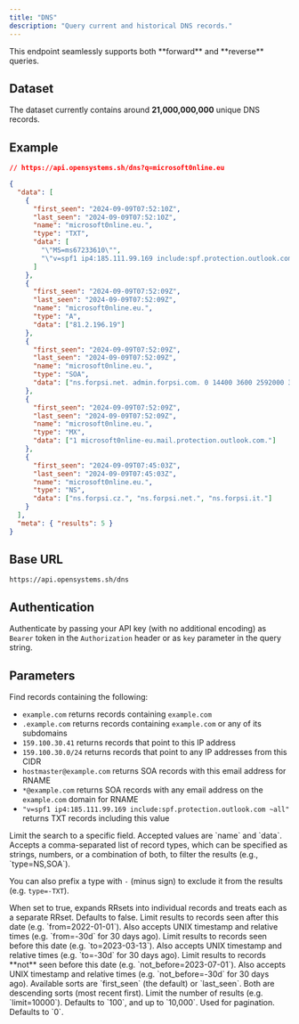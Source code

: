```yaml
---
title: "DNS"
description: "Query current and historical DNS records."
---
```


<Info>
  This endpoint seamlessly supports both **forward** and **reverse** queries.
</Info>

## Dataset

The dataset currently contains around **21,000,000,000** unique DNS records.

## Example

```json
// https://api.opensystems.sh/dns?q=microsoft0nline.eu

{
  "data": [
    {
      "first_seen": "2024-09-09T07:52:10Z",
      "last_seen": "2024-09-09T07:52:10Z",
      "name": "microsoft0nline.eu.",
      "type": "TXT",
      "data": [
        "\"MS=ms67233610\"",
        "\"v=spf1 ip4:185.111.99.169 include:spf.protection.outlook.com ~all\""
      ]
    },
    {
      "first_seen": "2024-09-09T07:52:09Z",
      "last_seen": "2024-09-09T07:52:09Z",
      "name": "microsoft0nline.eu.",
      "type": "A",
      "data": ["81.2.196.19"]
    },
    {
      "first_seen": "2024-09-09T07:52:09Z",
      "last_seen": "2024-09-09T07:52:09Z",
      "name": "microsoft0nline.eu.",
      "type": "SOA",
      "data": ["ns.forpsi.net. admin.forpsi.com. 0 14400 3600 2592000 3600"]
    },
    {
      "first_seen": "2024-09-09T07:52:09Z",
      "last_seen": "2024-09-09T07:52:09Z",
      "name": "microsoft0nline.eu.",
      "type": "MX",
      "data": ["1 microsoft0nline-eu.mail.protection.outlook.com."]
    },
    {
      "first_seen": "2024-09-09T07:45:03Z",
      "last_seen": "2024-09-09T07:45:03Z",
      "name": "microsoft0nline.eu.",
      "type": "NS",
      "data": ["ns.forpsi.cz.", "ns.forpsi.net.", "ns.forpsi.it."]
    }
  ],
  "meta": { "results": 5 }
}
```

## Base URL

```
https://api.opensystems.sh/dns
```

## Authentication

Authenticate by passing your API key (with no additional encoding) as `Bearer` token in the `Authorization` header or as `key` parameter in the query string.

## Parameters

<ParamField query="q" type="string" required>
  Find records containing the following:

- `example.com` returns records containing `example.com`
- `.example.com` returns records containing `example.com` or any of its subdomains
- `159.100.30.41` returns records that point to this IP address
- `159.100.30.0/24` returns records that point to any IP addresses from this CIDR
- `hostmaster@example.com` returns SOA records with this email address for RNAME
- `*@example.com` returns SOA records with any email address on the `example.com` domain for RNAME
- `"v=spf1 ip4:185.111.99.169 include:spf.protection.outlook.com ~all"` returns TXT records including this value

</ParamField>

<ParamField query="field" type="string">
  Limit the search to a specific field. Accepted values are `name` and `data`.
</ParamField>

<ParamField query="type" type="string">
  Accepts a comma-separated list of record types, which can be specified as
  strings, numbers, or a combination of both, to filter the results (e.g.,
  `type=NS,SOA`).

You can also prefix a type with `-` (minus sign) to exclude it from the results (e.g. `type=-TXT`).

</ParamField>

<ParamField query="expand" type="boolean">
  When set to true, expands RRsets into individual records and treats each as a
  separate RRset. Defaults to false.
</ParamField>

<ParamField query="from" type="datetime">
  Limit results to records seen after this date (e.g. `from=2022-01-01`). Also
  accepts UNIX timestamp and relative times (e.g. `from=-30d` for 30 days ago).
</ParamField>

<ParamField query="to" type="datetime">
  Limit results to records seen before this date (e.g. `to=2023-03-13`). Also
  accepts UNIX timestamp and relative times (e.g. `to=-30d` for 30 days ago).
</ParamField>

<ParamField query="not_before" type="datetime">
  Limit results to records **not** seen before this date (e.g.
  `not_before=2023-07-01`). Also accepts UNIX timestamp and relative times (e.g.
  `not_before=-30d` for 30 days ago).
</ParamField>

<ParamField query="sort" type="string">
  Available sorts are `first_seen` (the default) or `last_seen`. Both are
  descending sorts (most recent first).
</ParamField>

<ParamField query="limit" type="number">
  Limit the number of results (e.g. `limit=10000`). Defaults to `100`, and up to
  `10,000`.
</ParamField>

<ParamField query="offset" type="number">
  Used for pagination. Defaults to `0`.
</ParamField>
